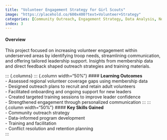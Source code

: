 ```yaml
---
title: "Volunteer Engagement Strategy for Girl Scouts"
image: "https://placehold.co/600x400?text=Volunteer+Strategy"
categories: [Community Outreach, Engagement Strategy, Data Analysis, Nonprofit Operations, Leadership Training]
index: 3
---
```


#### **Overview**  
This project focused on increasing volunteer engagement within underserved areas by identifying troop needs, streamlining communication, and offering tailored leadership support. Insights from membership data and direct feedback shaped outreach strategies and training materials.

::: {.columns}
::: {.column width="50%"}
#### **Learning Outcomes**  
- Assessed regional volunteer coverage gaps using membership data  
- Designed outreach plans to recruit and retain adult volunteers  
- Facilitated onboarding and ongoing support for new leaders  
- Created targeted training sessions to improve leader confidence  
- Strengthened engagement through personalized communication
:::
::: {.column width="50%"}
#### **Key Skills Gained**  
- Community outreach strategy  
- Data-informed program development  
- Training and facilitation  
- Conflict resolution and retention planning  
:::
